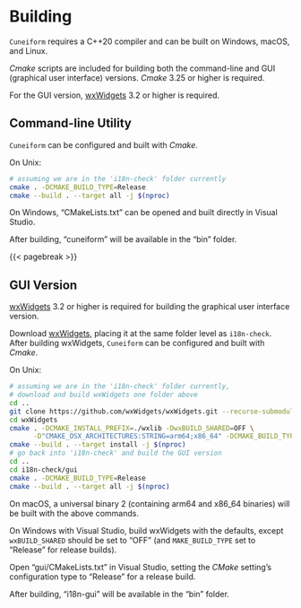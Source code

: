 # Building

`Cuneiform` requires a C++20 compiler and can be built on Windows, macOS, and Linux.

*Cmake* scripts are included for building both the command-line and GUI (graphical user interface) versions. *Cmake* 3.25 or higher is required.

For the GUI version, [wxWidgets](https://github.com/wxWidgets/wxWidgets) 3.2 or higher is required.

## Command-line Utility

`Cuneiform` can be configured and built with *Cmake*.

On Unix:

``` .bash
# assuming we are in the 'i18n-check' folder currently
cmake . -DCMAKE_BUILD_TYPE=Release
cmake --build . --target all -j $(nproc)
```

On Windows, "CMakeLists.txt" can be opened and built directly in Visual Studio.

After building, "cuneiform" will be available in the "bin" folder.

{{< pagebreak >}}

## GUI Version

[wxWidgets](https://github.com/wxWidgets/wxWidgets) 3.2 or higher is required for building the graphical user interface version.

Download [wxWidgets](https://github.com/wxWidgets/wxWidgets), placing it at the same folder level as `i18n-check`.
After building wxWidgets, `Cuneiform` can be configured and built with *Cmake*.

On Unix:

``` .bash
# assuming we are in the 'i18n-check' folder currently,
# download and build wxWidgets one folder above
cd ..
git clone https://github.com/wxWidgets/wxWidgets.git --recurse-submodules
cd wxWidgets
cmake . -DCMAKE_INSTALL_PREFIX=./wxlib -DwxBUILD_SHARED=OFF \
      -D"CMAKE_OSX_ARCHITECTURES:STRING=arm64;x86_64" -DCMAKE_BUILD_TYPE=Release
cmake --build . --target install -j $(nproc)
# go back into 'i18n-check' and build the GUI version
cd ..
cd i18n-check/gui
cmake . -DCMAKE_BUILD_TYPE=Release
cmake --build . --target all -j $(nproc)
```

::: {.notesection data-latex=""}
On macOS, a universal binary 2 (containing arm64 and x86\_64 binaries) will be built with the above commands.
:::

On Windows with Visual Studio, build wxWidgets with the defaults, except `wxBUILD_SHARED` should be set to "OFF"
(and `MAKE_BUILD_TYPE` set to "Release" for release builds).

Open "gui/CMakeLists.txt" in Visual Studio, setting the *CMake* setting's configuration type to "Release" for a release build.

After building, "i18n-gui" will be available in the "bin" folder.
